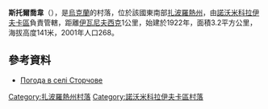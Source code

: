 {{coord|48|3|0|N|35|50|43|E|scale:100000|display=title}}

'''斯托爾喬韋'''（{{lang-uk|Сторчове}}），是[[烏克蘭|烏克蘭]]的村落，位於該國東南部[[扎波羅熱州|扎波羅熱州]]，由[[諾沃米科拉伊夫卡區|諾沃米科拉伊夫卡區]]負責管轄，距離[[伊瓦尼夫西克_(諾沃米科拉伊夫卡區)|伊瓦尼夫西克]]1公里，始建於1922年，面積3.2平方公里，海拔高度141米，2001年人口268。

==參考資料==
* [http://weather.in.ua/ua/zaporozhskaja/25322 Погода в селі Сторчове] {{Wayback|url=http://weather.in.ua/ua/zaporozhskaja/25322 |date=20111220142946 }}

[[Category:扎波羅熱州村落|Category:扎波羅熱州村落]]
[[Category:諾沃米科拉伊夫卡區村落|Category:諾沃米科拉伊夫卡區村落]]


{{Zaporizhia-geo-stub}}